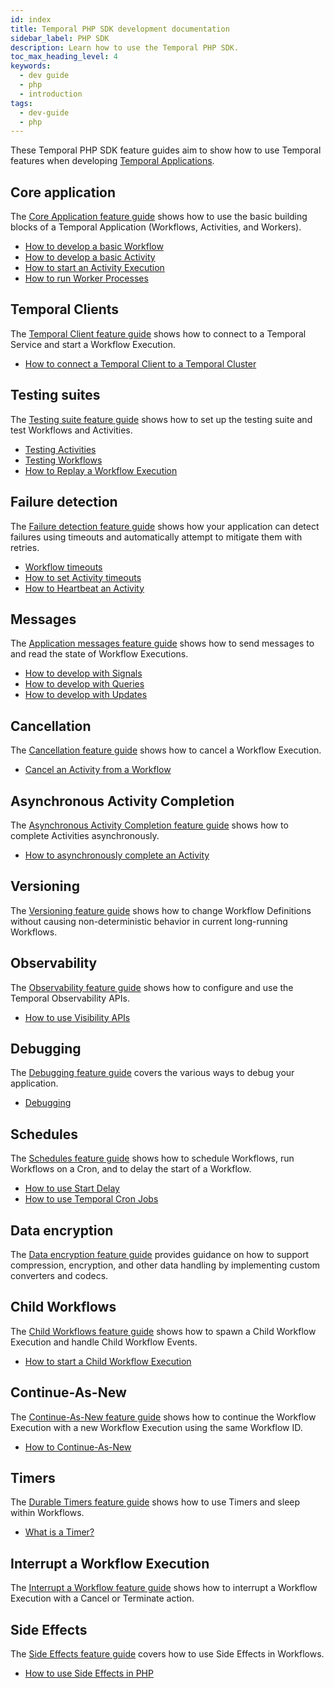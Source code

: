```yaml
---
id: index
title: Temporal PHP SDK development documentation
sidebar_label: PHP SDK
description: Learn how to use the Temporal PHP SDK.
toc_max_heading_level: 4
keywords:
  - dev guide
  - php
  - introduction
tags:
  - dev-guide
  - php
---
```


These Temporal PHP SDK feature guides aim to show how to use Temporal features when developing [Temporal Applications](/temporal#temporal-application).

## Core application

The [Core Application feature guide](/develop/php/core-application) shows how to use the basic building blocks of a Temporal Application (Workflows, Activities, and Workers).

- [How to develop a basic Workflow](/develop/php/core-application#how-to-develop-a-basic-workflow)
- [How to develop a basic Activity](/develop/php/core-application#how-to-develop-a-basic-activity)
- [How to start an Activity Execution](/develop/php/core-application#how-to-start-an-activity-execution)
- [How to run Worker Processes](/develop/php/core-application#how-to-run-worker-processes)

## Temporal Clients

The [Temporal Client feature guide](/develop/php/temporal-clients) shows how to connect to a Temporal Service and start a Workflow Execution.

- [How to connect a Temporal Client to a Temporal Cluster](/develop/php/temporal-clients#how-to-connect-a-temporal-client-to-a-temporal-cluster)

## Testing suites

The [Testing suite feature guide](/develop/php/test-suites) shows how to set up the testing suite and test Workflows and Activities.

- [Testing Activities](/develop/php/test-suites#testing-activities)
- [Testing Workflows](/develop/php/test-suites#testing-workflows)
- [How to Replay a Workflow Execution](/develop/php/test-suites#how-to-replay-a-workflow-execution)

## Failure detection

The [Failure detection feature guide](/develop/php/failure-detection) shows how your application can detect failures using timeouts and automatically attempt to mitigate them with retries.

- [Workflow timeouts](/develop/php/failure-detection#workflow-timeouts)
- [How to set Activity timeouts](/develop/php/failure-detection#how-to-set-activity-timeouts)
- [How to Heartbeat an Activity](/develop/php/failure-detection#how-to-heartbeat-an-activity)

## Messages

The [Application messages feature guide](/develop/php/messages) shows how to send messages to and read the state of Workflow Executions.

- [How to develop with Signals](/develop/php/messages#how-to-develop-with-signals)
- [How to develop with Queries](/develop/php/messages#how-to-develop-with-queries)
- [How to develop with Updates](/develop/php/messages#how-to-develop-with-updates)

## Cancellation

The [Cancellation feature guide](/develop/php/cancellation) shows how to cancel a Workflow Execution.

- [Cancel an Activity from a Workflow](/develop/php/cancellation#cancel-an-activity-from-a-workflow)

## Asynchronous Activity Completion

The [Asynchronous Activity Completion feature guide](/develop/php/asynchronous-activity-completion) shows how to complete Activities asynchronously.

- [How to asynchronously complete an Activity](/develop/php/asynchronous-activity-completion#how-to-asynchronously-complete-an-activity)

## Versioning

The [Versioning feature guide](/develop/php/versioning) shows how to change Workflow Definitions without causing non-deterministic behavior in current long-running Workflows.

## Observability

The [Observability feature guide](/develop/php/observability) shows how to configure and use the Temporal Observability APIs.

- [How to use Visibility APIs](/develop/php/observability#how-to-use-visibility-apis)

## Debugging

The [Debugging feature guide](/develop/php/debugging) covers the various ways to debug your application.

- [Debugging](/develop/php/debugging#debugging)

## Schedules

The [Schedules feature guide](/develop/php/schedules) shows how to schedule Workflows, run Workflows on a Cron, and to delay the start of a Workflow.

- [How to use Start Delay](/develop/php/schedules#how-to-use-start-delay)
- [How to use Temporal Cron Jobs](/develop/php/schedules#how-to-use-temporal-cron-jobs)

## Data encryption

The [Data encryption feature guide](/develop/php/data-encryption) provides guidance on how to support compression, encryption, and other data handling by implementing custom converters and codecs.

## Child Workflows

The [Child Workflows feature guide](/develop/php/child-workflows) shows how to spawn a Child Workflow Execution and handle Child Workflow Events.

- [How to start a Child Workflow Execution](/develop/php/child-workflows#how-to-start-a-child-workflow-execution)

## Continue-As-New

The [Continue-As-New feature guide](/develop/php/continue-as-new) shows how to continue the Workflow Execution with a new Workflow Execution using the same Workflow ID.

- [How to Continue-As-New](/develop/php/continue-as-new#how-to-continue-as-new)

## Timers

The [Durable Timers feature guide](/develop/php/timers) shows how to use Timers and sleep within Workflows.

- [What is a Timer?](/develop/php/timers#what-is-a-timer)

## Interrupt a Workflow Execution

The [Interrupt a Workflow feature guide](/develop/php/interrupt-a-workflow-execution) shows how to interrupt a Workflow Execution with a Cancel or Terminate action.

## Side Effects

The [Side Effects feature guide](/develop/php/side-effects) covers how to use Side Effects in Workflows.

- [How to use Side Effects in PHP](/develop/php/side-effects#how-to-use-side-effects-in-php)
